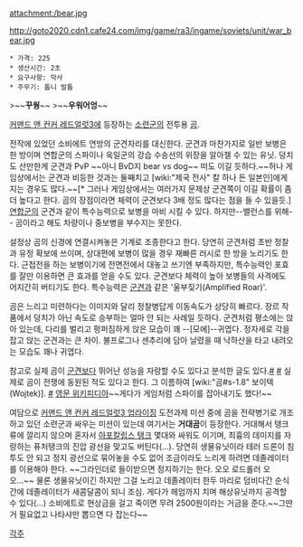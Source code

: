 attachment:/bear.jpg

http://goto2020.cdn1.cafe24.com/img/game/ra3/ingame/soviets/unit/war_bear.jpg

 * 가격: 225
 * 생산시간: 2초
 * 요구사항: 막사
 * 주무기: 톱니 발톱

>~~'''꾸웡'''~~
>~~'''우워어엉'''~~

[[커맨드 앤 컨커 레드얼럿3]]에 등장하는 [[소련군]]의 전투용 [[곰]].

전작에 있었던 소비에트 연방의 군견자리를 대신한다. 군견과 마찬가지로 일반 보병은 한 방이며 연합군의 스파이나 욱일군의 강습 수송선의 위장을 알아챌 수 있는 유닛. 덩치도 산만한게 군견과 PvP ~~아니 BvD지 bear vs dog~~ 떠도 이길 듯하다.~~허나 게임상에서는 군견과 비등한 것과는 둘째치고 [wiki:"제국 전사" 칼 하나 든 일본인]에게 지는 경우도 많다.~~[* 그러나 게임상에서는 여러가지 문제상 군견쪽이 이길 확률이 좀 더 높다고 한다. 곰의 장점이라면 체력이 군견보다 3배 정도 많다는 점을 들 수 있을듯.][[연합군]]의 군견과 같이 특수능력으로 보병을 마비 시킬 수 있다. 하지만--밸런스를 위해-- 곰이라고 해도 차량이나 중보병을 부수지는 못한다. 

설정상 곰의 신경에 연결시켜놓은 기계로 조종한다고 한다. 당연히 군견처럼 초반 정찰과 유정 확보에 쓰이며, 상대편에 보병이 많을 경우 재빠른 러시로 한 방을 노리기도 한다. 근접전을 하는 보병이기에 전면전에서 대놓고 쓰기엔 부족하지만, 특수능력인 포효를 잘만 이용하면 큰 효과를 얻을 수도 있다. 군견보다 체력이 높아 보병들의 사격에도 어지간히 버티기도 한다. 특수능력은 [[군견]]과 같은 '울부짖기(Amplified Roar)'.

곰은 느리고 미련하다는 이미지와 달리 정찰병답게 이동속도가 상당히 빠르다. 장르 작품에서 덩치가 아닌 속도로 승부하는 얼마 안 되는 사례일 듯하다. 군견처럼 평소에는 앉아 있는데, 다리를 벌리고 펑퍼짐하게 앉은 모습이 꽤 --[모에]--귀엽다. 정자세로 각을 잡고 앉는 군견과는 큰 차이. 불프로그나 센추리에 담아 날렸을 때 낙하산을 타고 내려오는 모습도 꽤나 귀엽다.

참고로 실제 곰이 [[군견]]보다 뛰어난 성능을 자랑할 수도 있다고 분석한 글도 있다.[http://www.joysf.com/?mid=world_gac&search_target=title&search_keyword=%EA%B3%B0&document_srl=3799688 #] [http://www.joysf.com/?mid=world_gac&search_target=title&search_keyword=%EA%B3B0&document_srl=3806523 #] 실제로 곰이 전쟁에 동원된 적도 있다고 한다. 그 이름하여 [wiki:"곰#s-1.8" 보이텍(Wojtek)]. [http://blog.daum.net/bluenote100/4111573 #] [http://en.wikipedia.org/wiki/Wojtek_(soldier_bear) 영문 위키피디아]~~게다가 게임처럼 스파이를 잡아내기도 했다!~~

여담으로 [[커맨드 앤 컨커 레드얼럿3 업라이징]] 도전과제 미션 중에 곰을 전략병기로 개조하고 있던 소련군과 싸우는 미션이 있는데 여기서는 '''거대곰'''이 등장한다. 거대해서 탱크류에 깔리지 않으며 혼자서 [[아포칼립스 탱크]] 몇대와 싸워도 이기며, 최흉의 데미지를 자랑하는 퓨처탱크의 진압 광선을 맞고도 버틴다(...). 당연히 생물유닛이라 테러 드론이 침투도 안 되고 정지 광선으로 묶어놓을 수도 없어 조금이라도 느리게 하려면 데졸레이터를 이용해야 한다. ~~그라인더로 들이받으면 정지하기는 한다. 오오 로드롤러 오오...~~ 물론 생물유닛이긴 하지만 그걸 노리고 데졸레이터 한두 마리로 덤비다간 순식간에 데졸레이터가 새콤달콤이 되니 조심. 게다가 헤엄까지 치며 해상유닛까지 공격할 수 있다(...) 소비에트로 현상금을 걸고 죽이면 무려 2500원이라는 거금을 준다.~~그딴거 필요없고 나타샤만 뽑으면 다 잡는다~~

[[각주]]
